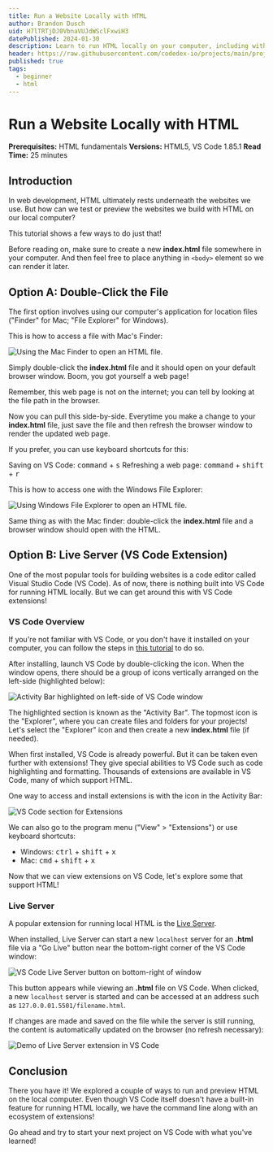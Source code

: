 ```yaml
---
title: Run a Website Locally with HTML
author: Brandon Dusch
uid: H7lTRTjDJ0VbnaVUJdWSclFxwiH3
datePublished: 2024-01-30
description: Learn to run HTML locally on your computer, including with VS Code.
header: https://raw.githubusercontent.com/codedex-io/projects/main/projects/run-a-website-locally-with-html/header.gif
published: true
tags:
  - beginner
  - html
---
```


<BannerImage
  link="https://raw.githubusercontent.com/codedex-io/projects/main/projects/run-a-website-locally-with-html/header.gif"
  description="Title Image"
  uid={true}
  cl="for-sidebar"
/>

# Run a Website Locally with HTML

<AuthorAvatar
  author_name="Brandon Dusch"
  author_avatar="/images/projects/authors/brandon_dusch.png"
  username="Dusch4593"
  uid={true}
/>

<BannerImage
  link="https://raw.githubusercontent.com/codedex-io/projects/main/projects/run-a-website-locally-with-html/header.gif"
  description="Title Image"
  uid={true}
/>

**Prerequisites:** HTML fundamentals
**Versions:** HTML5, VS Code 1.85.1
**Read Time:** 25 minutes

## Introduction

In web development, HTML ultimately rests underneath the websites we use. But how can we test or preview the websites we build with HTML on our local computer?

This tutorial shows a few ways to do just that!

Before reading on, make sure to create a new **index.html** file somewhere in your computer. And then feel free to place anything in `<body>` element so we can render it later.

## Option A: Double-Click the File

The first option involves using our computer's application for location files ("Finder" for Mac; "File Explorer" for Windows).

This is how to access a file with Mac's Finder:

<img src="https://raw.githubusercontent.com/codedex-io/projects/main/projects/run-a-website-locally-with-html/open-html-on-mac-finder.gif" alt="Using the Mac Finder to open an HTML file." />

Simply double-click the **index.html** file and it should open on your default browser window. Boom, you got yourself a web page!

Remember, this web page is not on the internet; you can tell by looking at the file path in the browser. 

Now you can pull this side-by-side. Everytime you make a change to your **index.html** file, just save the file and then refresh the browser window to render the updated web page.

If you prefer, you can use keyboard shortcuts for this:

Saving on VS Code: <kbd>command</kbd> + <kbd>s</kbd>
Refreshing a web page: <kbd>command</kbd> + <kbd>shift</kbd> + <kbd>r</kbd>

This is how to access one with the Windows File Explorer:

<img src="https://raw.githubusercontent.com/codedex-io/projects/main/projects/run-a-website-locally-with-html/open-html-in-windows-explorer" alt="Using Windows File Explorer to open an HTML file." />

Same thing as with the Mac finder: double-click the **index.html** file and a browser window should open with the HTML.

## Option B: Live Server (VS Code Extension)

One of the most popular tools for building websites is a code editor called Visual Studio Code (VS Code). As of now, there is nothing built into VS Code for running HTML locally. But we can get around this with VS Code extensions!

### VS Code Overview

If you're not familiar with VS Code, or you don't have it installed on your computer, you can follow the steps in [this tutorial](https://www.codedex.io/projects/set-up-your-local-environment-in-python#setting-up) to do so.

After installing, launch VS Code by double-clicking the icon. When the window opens, there should be a group of icons vertically arranged on the left-side (highlighted below):

<img src="https://raw.githubusercontent.com/codedex-io/projects/main/projects/run-a-website-locally-with-html/vs-code-activity-bar.png" alt="Activity Bar highlighted on left-side of VS Code window" />

The highlighted section is known as the "Activity Bar". The topmost icon is the "Explorer", where you can create files and folders for your projects! Let's select the "Explorer" icon and then create a new **index.html** file (if needed).

When first installed, VS Code is already powerful. But it can be taken even further with extensions! They give special abilities to VS Code such as code highlighting and formatting. Thousands of extensions are available in VS Code, many of which support HTML.

One way to access and install extensions is with the icon in the Activity Bar:

<img src="https://raw.githubusercontent.com/codedex-io/projects/main/projects/run-a-website-locally-with-html/vs-code-extensions.gif" alt="VS Code section for Extensions" />

We can also go to the program menu ("View" > "Extensions") or use keyboard shortcuts:

- Windows: <kbd>ctrl</kbd> + <kbd>shift</kbd> + <kbd>x</kbd>
- Mac: <kbd>cmd</kbd> + <kbd>shift</kbd> + <kbd>x</kbd>

Now that we can view extensions on VS Code, let's explore some that support HTML!

### Live Server

A popular extension for running local HTML is the [Live Server](https://marketplace.visualstudio.com/items?itemName=ritwickdey.LiveServer).

When installed, Live Server can start a new `localhost` server for an **.html** file via a "Go Live" button near the bottom-right corner of the VS Code window:

<img src="https://raw.githubusercontent.com/codedex-io/projects/main/projects/run-a-website-locally-with-html/live-server-button.png" alt="VS Code Live Server button on bottom-right of window" />

This button appears while viewing an **.html** file on VS Code. When clicked, a new `localhost` server is started and can be accessed at an address such as `127.0.0.01.5501/filename.html`.

If changes are made and saved on the file while the server is still running, the content is automatically updated on the browser (no refresh necessary):

<img src="https://raw.githubusercontent.com/codedex-io/projects/main/projects/run-a-website-locally-with-html/live-server-demo.gif" alt="Demo of Live Server extension in VS Code" />

## Conclusion

There you have it! We explored a couple of ways to run and preview HTML on the local computer. Even though VS Code itself doesn't have a built-in feature for running HTML locally, we have the command line along with an ecosystem of extensions!

Go ahead and try to start your next project on VS Code with what you've learned!
